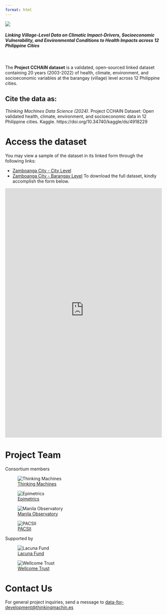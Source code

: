 ```yaml
---
format: html
---
```


![](assets/full_logo.png)

#### *Linking Village-Level Data on Climatic Impact-Drivers, Socioeconomic Vulnerability, and Environmental Conditions to Health Impacts across 12 Philippine Cities*
</br>
</br>
The **Project CCHAIN dataset** is a validated, open-sourced linked dataset containing 20 years (2003-2022) of health, climate, environment, and socioeconomic variables at the barangay (village) level across 12 Philippine cities. 

:::{.callout-warning icon=false appearance="simple"}
## Cite the data as:


*Thinking Machines Data Science (2024)*. Project CCHAIN Dataset: Open validated health, climate, environment, and socioeconomic data in 12 Philippine cities. Kaggle. 
https://doi.org/10.34740/kaggle/ds/4918229
:::
# Access the dataset

You may view a sample of the dataset in its linked form through the following links:

- [Zamboanga City - City Level](https://drive.google.com/file/d/14_R93BsPGu464Q5Yc2CxgryQLsi_rvif)
- [Zamboanga City - Barangay Level](https://drive.google.com/file/d/1cZ71qCIicXuCrCH5xS1MKHYjA2TnORyp)
To download the full dataset, kindly accomplish the form below.

<iframe src="https://projectcchain.pythonanywhere.com/" width="100%" height="800px" style="border:none;"></iframe>



# Project Team

Consortium members

::: {layout-ncol=4}

![[Thinking Machines](https://thinkingmachin.es/)](assets/tm.png)

![[Epimetrics](https://epimetrics.com.ph/)](assets/epimetrics.png)

![[Manila Observatory](https://www.observatory.ph/)](assets/mo.png)

![[PACSII](https://pacsii.org/)](assets/pacsii.png)

:::

Supported by

::: {layout-ncol=3}

![[Lacuna Fund](https://lacunafund.org/)](assets/lacuna_fund.png)

![[Wellcome Trust](https://wellcome.org/)](assets/wellcome_trust.png)

:::

# Contact Us

For general project inquiries, send a message to [data-for-development@thinkingmachin.es](data-for-development@thinkingmachin.es) 
